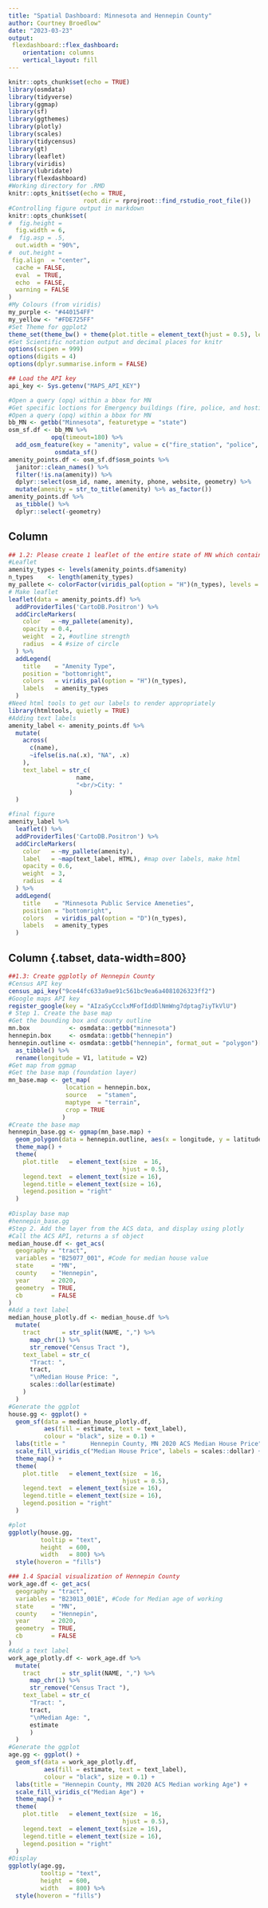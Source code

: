 ```yaml
---
title: "Spatial Dashboard: Minnesota and Hennepin County"
author: Courtney Broedlow"
date: "2023-03-23"
output: 
 flexdashboard::flex_dashboard:
    orientation: columns
    vertical_layout: fill
---
```


```r
knitr::opts_chunk$set(echo = TRUE)
library(osmdata)
library(tidyverse)
library(ggmap)
library(sf)
library(ggthemes)
library(plotly)
library(scales)
library(tidycensus)
library(gt)
library(leaflet)
library(viridis)
library(lubridate)
library(flexdashboard)
#Working directory for .RMD
knitr::opts_knit$set(echo = TRUE,
                     root.dir = rprojroot::find_rstudio_root_file())
#Controlling figure output in markdown
knitr::opts_chunk$set(
#  fig.height =   
  fig.width = 6,
#  fig.asp = .5,
  out.width = "90%",
#  out.height = 
 fig.align  = "center",
  cache = FALSE,
  eval  = TRUE,
  echo  = FALSE,
  warning = FALSE
)
#My Colours (from viridis)
my_purple <- "#440154FF"
my_yellow <- "#FDE725FF"
#Set Theme for ggplot2
theme_set(theme_bw() + theme(plot.title = element_text(hjust = 0.5), legend.position = "bottom"))
#Set Scientific notation output and decimal places for knitr
options(scipen = 999)
options(digits = 4)
options(dplyr.summarise.inform = FALSE)
```

```r
## Load the API key
api_key <- Sys.getenv("MAPS_API_KEY")
```


```r
#Open a query (opq) within a bbox for MN
#Get specific loctions for Emergency buildings (fire, police, and hostipals)
#Open a query (opq) within a bbox for MN
bb_MN <- getbb("Minnesota", featuretype = "state")
osm_sf.df <- bb_MN %>%
            opq(timeout=180) %>% 
  add_osm_feature(key = "amenity", value = c("fire_station", "police", "hospital")) %>%
             osmdata_sf()
amenity_points.df <- osm_sf.df$osm_points %>% 
  janitor::clean_names() %>%
  filter(!is.na(amenity)) %>%
  dplyr::select(osm_id, name, amenity, phone, website, geometry) %>%
  mutate(amenity = str_to_title(amenity) %>% as_factor())
amenity_points.df %>%
  as_tibble() %>%
  dplyr::select(-geometry)
```

Column
-----------------------------------------------------------------------
```r
## 1.2: Please create 1 leaflet of the entire state of MN which contains at least 3 Open Street Maps (osmdata) features of your choice.
#Leaflet
amenity_types <- levels(amenity_points.df$amenity)
n_types    <- length(amenity_types)
my_pallete <- colorFactor(viridis_pal(option = "H")(n_types), levels = amenity_types) #Colors
# Make leaflet
leaflet(data = amenity_points.df) %>%
  addProviderTiles('CartoDB.Positron') %>% 
  addCircleMarkers(
    color   = ~my_pallete(amenity),
    opacity = 0.4,
    weight  = 2, #outline strength
    radius  = 4 #size of circle
  ) %>%
  addLegend(
    title    = "Amenity Type",
    position = "bottomright",
    colors   = viridis_pal(option = "H")(n_types),
    labels   = amenity_types 
  )
#Need html tools to get our labels to render appropriately
library(htmltools, quietly = TRUE)
#Adding text labels
amenity_label <- amenity_points.df %>%
  mutate(
    across(
      c(name),
      ~ifelse(is.na(.x), "NA", .x)
    ),
    text_label = str_c(
                   name,
                   "<br/>City: "
                 )
  )
```
```r
#final figure
amenity_label %>%
  leaflet() %>%
  addProviderTiles('CartoDB.Positron') %>% 
  addCircleMarkers(
    color   = ~my_pallete(amenity),
    label   = ~map(text_label, HTML), #map over labels, make html
    opacity = 0.6,
    weight  = 3, 
    radius  = 4 
  ) %>%
  addLegend(
    title    = "Minnesota Public Service Ameneties",
    position = "bottomright",
    colors   = viridis_pal(option = "D")(n_types),
    labels   = amenity_types 
  )
```

Column {.tabset, data-width=800}
-----------------------------------------------------------------------
```r
##1.3: Create ggplotly of Hennepin County
#Census API key
census_api_key("9ce44fc633a9ae91c561bc9ea6a4081026323ff2")
#Google maps API key
register_google(key = "AIzaSyCcclxMFofIddDlNmWng7dptag7iyTkVlU")
# Step 1. Create the base map
#Get the bounding box and county outline
mn.box           <- osmdata::getbb("minnesota")
hennepin.box     <- osmdata::getbb("hennepin")
hennepin.outline <- osmdata::getbb("hennepin", format_out = "polygon")[[1]] %>%
  as_tibble() %>%
  rename(longitude = V1, latitude = V2)
#Get map from ggmap
#Get the base map (foundation layer)
mn_base.map <- get_map(
                location = hennepin.box,
                source   = "stamen",
                maptype  = "terrain",
                crop = TRUE
               )
#Create the base map
hennepin_base.gg <- ggmap(mn_base.map) +
  geom_polygon(data = hennepin.outline, aes(x = longitude, y = latitude), colour = "black", size = 1.6, alpha = 0.1) +
  theme_map() +
  theme(
    plot.title   = element_text(size  = 16,
                                hjust = 0.5),
    legend.text  = element_text(size = 16),
    legend.title = element_text(size = 16),
    legend.position = "right"
  )
    
#Display base map
#hennepin_base.gg
#Step 2. Add the layer from the ACS data, and display using plotly 
#Call the ACS API, returns a sf object
median_house.df <- get_acs(
  geography = "tract",
  variables = "B25077_001", #Code for median house value
  state     = "MN",
  county    = "Hennepin",
  year      = 2020,
  geometry  = TRUE,
  cb        = FALSE
)
#Add a text label 
median_house_plotly.df <- median_house.df %>%
  mutate(
    tract      = str_split(NAME, ",") %>%
      map_chr(1) %>%
      str_remove("Census Tract "),
    text_label = str_c(
      "Tract: ",
      tract,
      "\nMedian House Price: ",
      scales::dollar(estimate)
    )
  )
#Generate the ggplot
house.gg <- ggplot() + 
  geom_sf(data = median_house_plotly.df, 
          aes(fill = estimate, text = text_label),
          colour = "black", size = 0.1) + 
  labs(title = "       Hennepin County, MN 2020 ACS Median House Price") + 
  scale_fill_viridis_c("Median House Price", labels = scales::dollar) +
  theme_map() +
  theme(
    plot.title   = element_text(size  = 16,
                                hjust = 0.5),
    legend.text  = element_text(size = 16),
    legend.title = element_text(size = 16),
    legend.position = "right"
  )
```
```r
#plot
ggplotly(house.gg,
         tooltip = "text",
         height  = 600,
         width   = 800) %>%
  style(hoveron = "fills")
```

```r
### 1.4 Spacial visualization of Hennepin County
work_age.df <- get_acs(
  geography = "tract",
  variables = "B23013_001E", #Code for Median age of working
  state     = "MN",
  county    = "Hennepin",
  year      = 2020,
  geometry  = TRUE,
  cb        = FALSE
) 
#Add a text label 
work_age_plotly.df <- work_age.df %>%
  mutate(
    tract      = str_split(NAME, ",") %>%
      map_chr(1) %>%
      str_remove("Census Tract "),
    text_label = str_c(
      "Tract: ",
      tract,
      "\nMedian Age: ",
      estimate
      )
  )
#Generate the ggplot
age.gg <- ggplot() + 
  geom_sf(data = work_age_plotly.df, 
          aes(fill = estimate, text = text_label),
          colour = "black", size = 0.1) + 
  labs(title = "Hennepin County, MN 2020 ACS Median working Age") + 
  scale_fill_viridis_c("Median Age") +
  theme_map() +
  theme(
    plot.title   = element_text(size  = 16,
                                hjust = 0.5),
    legend.text  = element_text(size = 16),
    legend.title = element_text(size = 16),
    legend.position = "right"
  )
#Display
ggplotly(age.gg,
         tooltip = "text",
         height  = 600,
         width   = 800) %>%
  style(hoveron = "fills")
```
